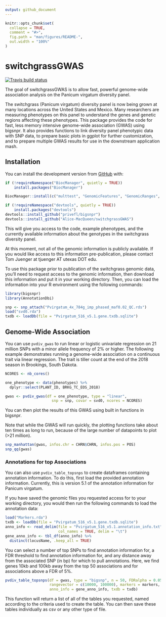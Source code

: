 ```yaml
---
output: github_document
---
```


<!-- README.md is generated from README.Rmd. Please edit that file -->

```r
knitr::opts_chunk$set(
  collapse = TRUE,
  comment = "#>",
  fig.path = "man/figures/README-",
  out.width = "100%"
)
```
# switchgrassGWAS

<!-- badges: start -->
[![Travis build status](https://travis-ci.org/Alice-MacQueen/switchgrassGWAS.svg?branch=master)](https://travis-ci.org/Alice-MacQueen/switchgrassGWAS)
<!-- badges: end -->

The goal of switchgrassGWAS is to allow fast, powerful genome-wide association analysis on the Panicum virgatum diversity panel.

The switchgrass (Panicum virgatum) diversity panel is now being grown at many locations across the United States and Mexico. Many researchers are measuring phenotypes on this panel to understand the genes and genetic regions affecting these phenotypes. This package provides the code for fast, less memory intensive genome-wide association (GWAS) using bigsnpr. It also provides functions to link diversity panel phenotypic data with SNP data, to prepare basic plots in ggplot for further customization, and to prepare multiple GWAS results for use in the downstream application mash.

## Installation

You can install the development version from [GitHub](https://github.com/) with:

``` r
if (!requireNamespace("BiocManager", quietly = TRUE))
    install.packages("BiocManager")

BiocManager::install(c("multtest", "GenomicFeatures", "GenomicRanges", "IRanges", "VariantAnnotation"))

if (!requireNamespace("devtools", quietly = TRUE))
    install.packages("devtools")
devtools::install_github("privefl/bigsnpr")
devtools::install_github("Alice-MacQueen/switchgrassGWAS")
```

This will give you access to the code, example phenotypes, and the currently available information about the genotypes in the switchgrass diversity panel.

At this moment, not all of the genomic information is publicly available. If you would like access to this information pre-publication, please contact Tom Juenger at tjuenger AT utexas DOT edu. 

To use this package prior to publication of the switchgrass genomic data, you'll need to request access to the genomic information, then download this information and put it in your working directory. Then, you can load the information into your R environment using the following commands:

``` r
library(bigsnpr)
library(AnnotationDbi)

snp <- snp_attach("Pvirgatum_4x_784g_imp_phased_maf0.02_QC.rds")
load("svd0.rda")
txdb <- loadDb(file = "Pvirgatum_516_v5.1.gene.txdb.sqlite")
```

## Genome-Wide Association

You can use `pvdiv_gwas` to run linear or logistic univariate regression on 21 million SNPs with a minor allele frequency of 2% or higher. The following example demonstrates running a genome-wide association on a continuous trait via linear regression. The trait is tiller count at the end of the 2018 season in Brookings, South Dakota.

``` r 
NCORES <- nb_cores()

one_phenotype <- data(phenotypes) %>%
  dplyr::select(PLANT_ID, BRKG_TC_EOS_2018)

gwas <- pvdiv_gwas(df = one_phenotype, type = "linear",
                     snp = snp, covar = svd0, ncores = NCORES)
```

You can then plot the results of this GWAS using built in functions in bigsnpr.

Note that while the GWAS will run quickly, the plotting functions take about ten times as long to run, because of the large number of datapoints to plot (>21 million).

``` r
snp_manhattan(gwas, infos.chr = CHRN$CHRN, infos.pos = POS)
snp_qq(gwas)
```

### Annotations for top Associations

You can also use `pvdiv_table_topsnps` to create dataframes containing annotation information. To do this, first load the provided annotation information. Currently, this is version 5.1 of the annotation information for Panicum virgatum. 



If you have saved the genomic files you requested access for to your working directory, you would then run the following commands to load the annotation data:

``` r
load("Markers.rda")
txdb <- loadDb(file = "Pvirgatum_516_v5.1.gene.txdb.sqlite")
anno_info <- read_delim(file = "Pvirgatum_516_v5.1.annotation_info.txt",
                        col_names = TRUE, delim = "\t")
gene_anno_info <- tbl_df(anno_info) %>%
  distinct(locusName, .keep_all = TRUE)
```

You can select a number of top SNPs to find annotation information for, a FDR threshold to find annotation information for, and any distance away from the associated SNP (in bp) for which to pull annotations. Here, we find genes 10kb and 100kb away from the top 50 associations and for associations above a FDR of 5%.

``` r
pvdiv_table_topsnps(df = gwas, type = "bigsnp", n = 50, FDRalpha = 0.05, 
                    rangevector = c(10000, 100000), markers = markers, 
                    anno_info = gene_anno_info, txdb = txdb)
```

This function will return a list of all of the tables you requested, named according to the criteria used to create the table. You can then save these tables individually as csv or any other type of file.
